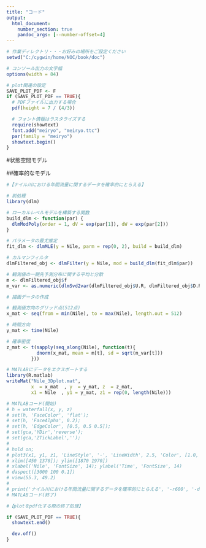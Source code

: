 ```yaml
---
title: "コード"
output:
  html_document:
    number_section: true
    pandoc_args: [--number-offset=4]
---
```




```r
# 作業ディレクトリ・・・お好みの場所をご設定ください
setwd("C:/cygwin/home/NOC/book/doc")

# コンソール出力の文字幅
options(width = 84)

# plot関連の設定
SAVE_PLOT_PDF <- F
if (SAVE_PLOT_PDF == TRUE){
  # PDFファイルに出力する場合
  pdf(height = 7 / (4/3))

  # フォント情報はラスタライズする
  require(showtext)
  font.add("meiryo", "meiryo.ttc")
  par(family = "meiryo")
  showtext.begin()
}
```



#状態空間モデル


##確率的なモデル

```r
#【ナイル川における年間流量に関するデータを確率的にとらえる】

# 前処理
library(dlm)

# ローカルレベルモデルを構築する関数
build_dlm <- function(par) {
  dlmModPoly(order = 1, dV = exp(par[1]), dW = exp(par[2]))
}

# パラメータの最尤推定
fit_dlm <- dlmMLE(y = Nile, parm = rep(0, 2), build = build_dlm)

# カルマンフィルタ
dlmFiltered_obj <- dlmFilter(y = Nile, mod = build_dlm(fit_dlm$par))

# 観測値の一期先予測分布に関する平均と分散
m <- dlmFiltered_obj$f
m_var <- as.numeric(dlmSvd2var(dlmFiltered_obj$U.R, dlmFiltered_obj$D.R))

# 描画データの作成

# 観測値方向のグリッド点(512点)
x_mat <- seq(from = min(Nile), to = max(Nile), length.out = 512)

# 時間方向
y_mat <- time(Nile)

# 確率密度
z_mat <- t(sapply(seq_along(Nile), function(t){
           dnorm(x_mat, mean = m[t], sd = sqrt(m_var[t]))
         }))

# MATLABにデータをエクスポートする
library(R.matlab)
writeMat("Nile_3Dplot.mat",
         x  = x_mat  , y  = y_mat, z  = z_mat,
         x1 = Nile  , y1 = y_mat, z1 = rep(0, length(Nile)))

# MATLABコード(開始)
# h = waterfall(x, y, z)
# set(h, 'FaceColor', 'flat');
# set(h, 'FaceAlpha', 0.2);
# set(h, 'EdgeColor', [0.5, 0.5 0.5]);
# set(gca,'YDir','reverse');
# set(gca,'ZTickLabel','');
# 
# hold on;
# plot3(x1, y1, z1, 'LineStyle', '-', 'LineWidth', 2.5, 'Color', [1.0, 0.0, 0.0 1.0])
# xlim([450 1370]); ylim([1870 1970])
# xlabel('Nile', 'FontSize', 14); ylabel('Time', 'FontSize', 14)
# daspect([3000 100 0.1])
# view(55.3, 49.2)
# 
# print('ナイル川における年間流量に関するデータを確率的にとらえる', '-r600', '-dpdf');
# MATLABコード(終了)
```





```r
#【plotをpdf化する際の終了処理】

if (SAVE_PLOT_PDF == TRUE){
  showtext.end()

  dev.off()
}
```

